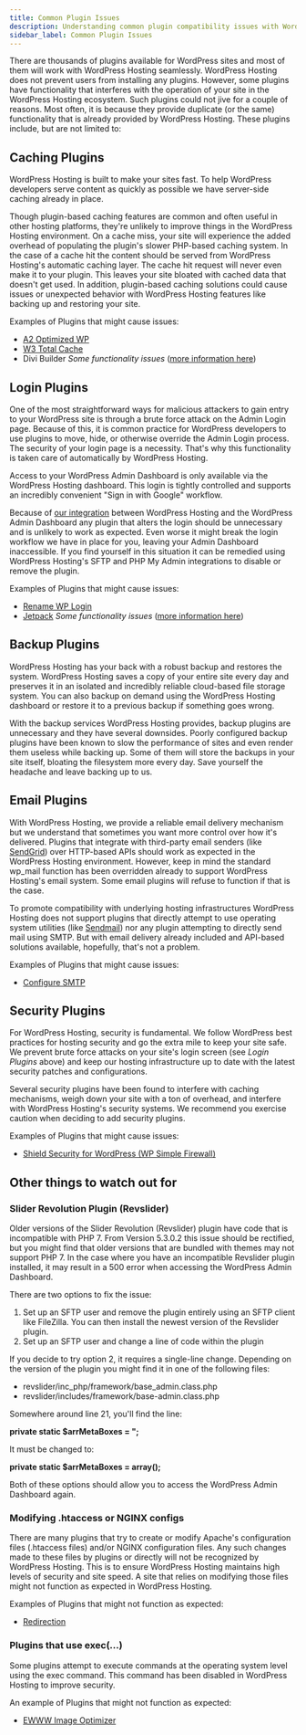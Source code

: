 ```yaml
---
title: Common Plugin Issues
description: Understanding common plugin compatibility issues with WordPress Hosting
sidebar_label: Common Plugin Issues
---
```


There are thousands of plugins available for WordPress sites and most of them will work with WordPress Hosting seamlessly. WordPress Hosting does not prevent users from installing any plugins. However, some plugins have functionality that interferes with the operation of your site in the WordPress Hosting ecosystem. Such plugins could not jive for a couple of reasons. Most often, it is because they provide duplicate (or the same) functionality that is already provided by WordPress Hosting. These plugins include, but are not limited to:

## Caching Plugins

WordPress Hosting is built to make your sites fast. To help WordPress developers serve content as quickly as possible we have server-side caching already in place.

Though plugin-based caching features are common and often useful in other hosting platforms, they're unlikely to improve things in the WordPress Hosting environment. On a cache miss, your site will experience the added overhead of populating the plugin's slower PHP-based caching system. In the case of a cache hit the content should be served from WordPress Hosting's automatic caching layer. The cache hit request will never even make it to your plugin. This leaves your site bloated with cached data that doesn't get used. In addition, plugin-based caching solutions could cause issues or unexpected behavior with WordPress Hosting features like backing up and restoring your site.

Examples of Plugins that might cause issues:

- [A2 Optimized WP](https://en-ca.wordpress.org/plugins/a2-optimized-wp/)
- [W3 Total Cache](https://en-ca.wordpress.org/plugins/w3-total-cache/)
- Divi Builder *Some functionality issues* ([more information here](https://help.wordpress.hosting/?p=20))

## Login Plugins

One of the most straightforward ways for malicious attackers to gain entry to your WordPress site is through a brute force attack on the Admin Login page. Because of this, it is common practice for WordPress developers to use plugins to move, hide, or otherwise override the Admin Login process. The security of your login page is a necessity. That's why this functionality is taken care of automatically by WordPress Hosting.

Access to your WordPress Admin Dashboard is only available via the WordPress Hosting dashboard. This login is tightly controlled and supports an incredibly convenient "Sign in with Google" workflow.

Because of [our integration](https://help.wordpress.hosting/?p=133) between WordPress Hosting and the WordPress Admin Dashboard any plugin that alters the login should be unnecessary and is unlikely to work as expected. Even worse it might break the login workflow we have in place for you, leaving your Admin Dashboard inaccessible. If you find yourself in this situation it can be remedied using WordPress Hosting's SFTP and PHP My Admin integrations to disable or remove the plugin.

Examples of Plugins that might cause issues:

- [Rename WP Login](https://en-ca.wordpress.org/plugins/rename-wp-login/)
- [Jetpack](https://en-ca.wordpress.org/plugins/jetpack/) *Some functionality issues* ([more information here](https://help.wordpress.hosting/?p=8))

## Backup Plugins

WordPress Hosting has your back with a robust backup and restores the system. WordPress Hosting saves a copy of your entire site every day and preserves it in an isolated and incredibly reliable cloud-based file storage system. You can also backup on demand using the WordPress Hosting dashboard or restore it to a previous backup if something goes wrong.

With the backup services WordPress Hosting provides, backup plugins are unnecessary and they have several downsides. Poorly configured backup plugins have been known to slow the performance of sites and even render them useless while backing up. Some of them will store the backups in your site itself, bloating the filesystem more every day. Save yourself the headache and leave backing up to us.

## Email Plugins

With WordPress Hosting, we provide a reliable email delivery mechanism but we understand that sometimes you want more control over how it's delivered. Plugins that integrate with third-party email senders (like [SendGrid](https://sendgrid.com/)) over HTTP-based APIs should work as expected in the WordPress Hosting environment. However, keep in mind the standard wp_mail function has been overridden already to support WordPress Hosting's email system. Some email plugins will refuse to function if that is the case.

To promote compatibility with underlying hosting infrastructures WordPress Hosting does not support plugins that directly attempt to use operating system utilities (like [Sendmail](https://en.wikipedia.org/wiki/Sendmail)) nor any plugin attempting to directly send mail using SMTP. But with email delivery already included and API-based solutions available, hopefully, that's not a problem.

Examples of Plugins that might cause issues:

- [Configure SMTP](https://wordpress.org/plugins/configure-smtp/)

## Security Plugins

For WordPress Hosting, security is fundamental. We follow WordPress best practices for hosting security and go the extra mile to keep your site safe. We prevent brute force attacks on your site's login screen (see *Login Plugins* above) and keep our hosting infrastructure up to date with the latest security patches and configurations.

Several security plugins have been found to interfere with caching mechanisms, weigh down your site with a ton of overhead, and interfere with WordPress Hosting's security systems. We recommend you exercise caution when deciding to add security plugins.

Examples of Plugins that might cause issues:

- [Shield Security for WordPress (WP Simple Firewall)](https://en-ca.wordpress.org/plugins/wp-simple-firewall/)

## Other things to watch out for

### Slider Revolution Plugin (Revslider)

Older versions of the Slider Revolution (Revslider) plugin have code that is incompatible with PHP 7. From Version 5.3.0.2 this issue should be rectified, but you might find that older versions that are bundled with themes may not support PHP 7. In the case where you have an incompatible Revslider plugin installed, it may result in a 500 error when accessing the WordPress Admin Dashboard.

There are two options to fix the issue:

1. Set up an SFTP user and remove the plugin entirely using an SFTP client like FileZilla. You can then install the newest version of the Revslider plugin.
2. Set up an SFTP user and change a line of code within the plugin

If you decide to try option 2, it requires a single-line change. Depending on the version of the plugin you might find it in one of the following files:

- revslider/inc_php/framework/base_admin.class.php
- revslider/includes/framework/base-admin.class.php

Somewhere around line 21, you'll find the line:

**private static $arrMetaBoxes = ";**

It must be changed to:

**private static $arrMetaBoxes = array();**

Both of these options should allow you to access the WordPress Admin Dashboard again.

### Modifying .htaccess or NGINX configs

There are many plugins that try to create or modify Apache's configuration files (.htaccess files) and/or NGINX configuration files. Any such changes made to these files by plugins or directly will not be recognized by WordPress Hosting. This is to ensure WordPress Hosting maintains high levels of security and site speed. A site that relies on modifying those files might not function as expected in WordPress Hosting.

Examples of Plugins that might not function as expected:

- [Redirection](https://en-ca.wordpress.org/plugins/redirection/)

### Plugins that use exec(...)

Some plugins attempt to execute commands at the operating system level using the exec command. This command has been disabled in WordPress Hosting to improve security.

An example of Plugins that might not function as expected:

- [EWWW Image Optimizer](https://wordpress.org/plugins/ewww-image-optimizer/)